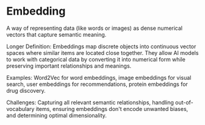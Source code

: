 # Embedding

A way of representing data (like words or images) as dense numerical vectors that capture semantic meaning.

Longer Definition: Embeddings map discrete objects into continuous vector spaces where similar items are located close together. They allow AI models to work with categorical data by converting it into numerical form while preserving important relationships and meanings.

Examples: Word2Vec for word embeddings, image embeddings for visual search, user embeddings for recommendations, protein embeddings for drug discovery.

Challenges: Capturing all relevant semantic relationships, handling out-of-vocabulary items, ensuring embeddings don't encode unwanted biases, and determining optimal dimensionality.
